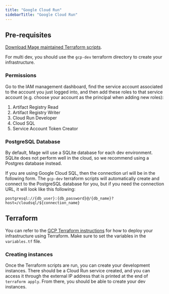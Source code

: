```yaml
---
title: "Google Cloud Run"
sidebarTitle: "Google Cloud Run"
---
```


## Pre-requisites

[Download Mage maintained Terraform scripts](/production/deploying-to-cloud/using-terraform).

For multi dev, you should use the `gcp-dev` terraform directory to create your infrastructure.

### Permissions

Go to the IAM management dashboard, find the service account associated to the
account you just logged into, and then add these roles to that service account
(e.g. choose your account as the principal when adding new roles):

1. Artifact Registry Read
2. Artifact Registry Writer
3. Cloud Run Developer
4. Cloud SQL
5. Service Account Token Creator

### PostgreSQL Database

By default, Mage will use a SQLite database for each dev environment. SQLite
does not perform well in the cloud, so we recommend using a Postgres database
instead.

If you are using Google Cloud SQL, then the connection url will be in the following
form. The `gcp-dev` terraform scripts will automatically create and connect to the PostgreSQL
database for you, but if you need the connection URL, it will look like this following:

```
postgresql://{db_user}:{db_password}@/{db_name}?host=/cloudsql/${connection_name}
```

## Terraform

You can refer to the [GCP Terraform instructions](/production/deploying-to-cloud/gcp/setup)
for how to deploy your infrastructure using Terraform. Make sure to set the variables in the
`variables.tf` file.

### Creating instances

Once the Terraform scripts are run, you can create your development instances. There should be
a Cloud Run service created, and you can access it through the external IP address that is printed
at the end of `terraform apply`. From there, you should be able to create your dev instances.